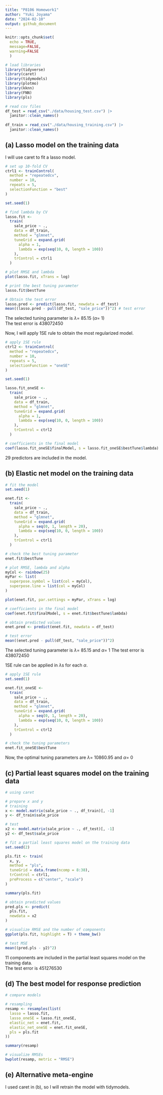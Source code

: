 ```yaml
---
title: "P8106 Homework1"
author: "Yuki Joyama"
date: "2024-02-10"
output: github_document
---
```


```r
knitr::opts_chunk$set(
  echo = TRUE,
  message=FALSE,
  warning=FALSE
  )
```

```r
# load libraries
library(tidyverse)
library(caret)
library(tidymodels)
library(plotmo)
library(kknn)
library(FNN) 
library(pls)

# read csv files 
df_test = read_csv("./data/housing_test.csv") |> 
  janitor::clean_names()
  
df_train = read_csv("./data/housing_training.csv") |> 
  janitor::clean_names()

```

## (a) Lasso model on the training data
I will use caret to fit a lasso model. 

```r
# set up 10-fold CV
ctrl1 <- trainControl(
  method = "repeatedcv",
  number = 10,
  repeats = 5,
  selectionFunction = "best"
)

set.seed(1)

# find lambda by CV
lasso.fit <- 
  train(
    sale_price ~ .,
    data = df_train,
    method = "glmnet",
    tuneGrid = expand.grid(
      alpha = 1,
      lambda = exp(seq(10, 0, length = 100))
    ),
    trControl = ctrl1
  )

# plot RMSE and lambda
plot(lasso.fit, xTrans = log)

# print the best tuning parameter
lasso.fit$bestTune

# Obtain the test error
lasso.pred <- predict(lasso.fit, newdata = df_test)
mean((lasso.pred - pull(df_test, "sale_price"))^2) # test error
```

The selected tuning parameter is $\lambda=$ 85.15 ($\alpha=$ 1)  
The test error is 438072450  

Now, I will apply 1SE rule to obtain the most regularized model. 

```r
# apply 1SE rule 
ctrl2 <- trainControl(
  method = "repeatedcv",
  number = 10,
  repeats = 5,
  selectionFunction = "oneSE"
)

set.seed(1)

lasso.fit_oneSE <- 
  train(
    sale_price ~ .,
    data = df_train,
    method = "glmnet",
    tuneGrid = expand.grid(
      alpha = 1,
      lambda = exp(seq(10, 0, length = 100))
    ),
    trControl = ctrl2
  )

# coefficients in the final model
coef(lasso.fit_oneSE$finalModel, s = lasso.fit_oneSE$bestTune$lambda)
```

29 predictors are included in the model. 

## (b) Elastic net model on the training data
```r
# fit the model 
set.seed(1)

enet.fit <- 
  train(
    sale_price ~ .,
    data = df_train,
    method = "glmnet",
    tuneGrid = expand.grid(
      alpha = seq(0, 1, length = 20),
      lambda = exp(seq(10, 0, length = 100))
    ),
    trControl = ctrl1
  )

# check the best tuning parameter
enet.fit$bestTune

# plot RMSE, lambda and alpha
myCol <- rainbow(25)
myPar <- list(
  superpose.symbol = list(col = myCol),
  superpose.line = list(col = myCol)
)

plot(enet.fit, par.settings = myPar, xTrans = log)

# coefficients in the final model
coef(enet.fit$finalModel, s = enet.fit$bestTune$lambda)

# obtain predicted values
enet.pred <- predict(enet.fit, newdata = df_test)

# test error
mean((enet.pred - pull(df_test, "sale_price"))^2)
```

The selected tuning parameter is $\lambda=$ 85.15 and $\alpha=$ 1 
The test error is 438072450  

1SE rule can be applied in $\lambda$s for each $\alpha$. 

```r
# apply 1SE rule 
set.seed(1)

enet.fit_oneSE <- 
  train(
    sale_price ~ .,
    data = df_train,
    method = "glmnet",
    tuneGrid = expand.grid(
      alpha = seq(0, 1, length = 20),                                    
      lambda = exp(seq(10, 0, length = 100))
    ),
    trControl = ctrl2
  )

# check the tuning parameters
enet.fit_oneSE$bestTune
```

Now, the optimal tuning parameters are $\lambda=$ 10860.95 and $\alpha=$ 0 

## (c) Partial least squares model on the training data
```r
# using caret

# prepare x and y
# training 
x <- model.matrix(sale_price ~ ., df_train)[, -1]
y <- df_train$sale_price

# test
x2 <- model.matrix(sale_price ~ ., df_test)[, -1]
y2 <- df_test$sale_price

# fit a partial least squares model on the training data
set.seed(2)

pls.fit <- train(
  x, y,
  method = "pls",
  tuneGrid = data.frame(ncomp = 8:38),
  trControl = ctrl1,
  preProcess = c("center", "scale")
)

summary(pls.fit)

# obtain predicted values 
pred.pls <- predict(
  pls.fit, 
  newdata = x2
)

# visualize RMSE and the number of components
ggplot(pls.fit, highlight = T) + theme_bw()

# test MSE
mean((pred.pls - y2)^2)
```

11 components are included in the partial least squares model on the training data.   
The test error is 451276530

## (d) The best model for response prediction
```r
# compare models

# resampling 
resamp <- resamples(list(
  lasso = lasso.fit,
  lasso_oneSE = lasso.fit_oneSE,
  elastic_net = enet.fit,
  elastic_net_oneSE = enet.fit_oneSE,
  pls = pls.fit
))

summary(resamp)

# visualize RMSEs 
bwplot(resamp, metric = "RMSE")
```

## (e) Alternative meta-engine 
I used caret in (b), so I will retrain the model with tidymodels.




